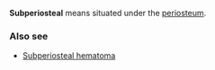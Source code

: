 '''Subperiosteal''' means situated under the [[periosteum]]. 

===Also see===
* [[Subperiosteal hematoma]]


{{biosci-stub}}